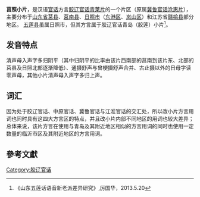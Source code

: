{{expand|time=2015-08-18T11:17:58+00:00}}
{{refimprove|time=2015-08-18T11:17:58+00:00}}
'''莒照小片'''，是汉语[[官话|官话]]方言[[胶辽官话|胶辽官话]][[青莱片|青莱片]]的一个片区（原属[[冀鲁官话|冀鲁官话]][[沧惠片|沧惠片]]），主要分布于[[山东省|山东省]][[莒县|莒县]]、[[莒南县|莒南县]]、[[日照市|日照市]]（[[东港区|东港区]]、[[岚山区|岚山区]]）和江苏省[[赣榆县|赣榆县]]部分地区。 [[五莲县|五莲县]]虽属日照市，但其方言属于胶辽官话青岛（胶莲）小片<ref>《山东五莲话语音新老派差异研究》,厉国华，2013.5.20</ref>。

== 发音特点 ==
清声母入声字多归阴平（其中归阴平的比率由该片西南部的莒南到该片东、北部的莒县及日照北部逐渐降低）、通摄舒声与曾梗摄舒声合并、古止摄以外的日母字读零声母，其他小片清声母入声字多归上声。

== 词汇 ==
因为处于胶辽官话、中原官话、冀鲁官话与江淮官话的交汇处，所以改小片方言用词也同时具有这四大方言区的特点，并且改小片内部不同地区的用词也较大差异；总体来说，该片方言在使用与青岛及其附近地区相似的方言用词的同时也使用一定数量的临沂市区及其附近地区的方言用词。

==參考文獻==
{{reflist}}

[[Category:胶辽官话|Category:胶辽官话]]
